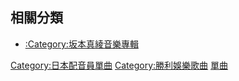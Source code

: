 == 相關分類 ==
*[[:Category:坂本真綾音樂專輯|:Category:坂本真綾音樂專輯]]

{{DEFAULTSORT:Sakamoto Maaya}}
[[Category:日本配音員單曲|Category:日本配音員單曲]]
[[Category:勝利娛樂歌曲|Category:勝利娛樂歌曲]]
[[Category:坂本真綾|單曲]]